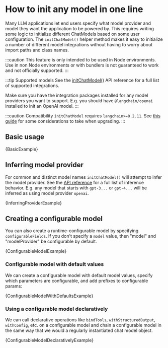 # How to init any model in one line


Many LLM applications let end users specify what model provider and model they want the application to be powered by.
This requires writing some logic to initialize different ChatModels based on some user configuration.
The `initChatModel()` helper method makes it easy to initialize a number of different model integrations without having to worry about import paths and class names.

:::caution
This feature is only intended to be used in Node environments. Use in non Node environments or with bundlers is not guaranteed to work and not officially supported.
:::

:::tip Supported models
See the [initChatModel()](https://v02.api.js.langchain.com/functions/langchain_chat_models_configurable.initChatModel.html) API reference for a full list of supported integrations.

Make sure you have the integration packages installed for any model providers you want to support. E.g. you should have `@langchain/openai` installed to init an OpenAI model.
:::

:::caution Compatibility
`initChatModel` requires `langchain>=0.2.11`. See [this guide](/docs/how_to/installation/#installing-integration-packages) for some considerations to take when upgrading.
:::

## Basic usage


<CodeBlock language="typescript">{BasicExample}</CodeBlock>

## Inferring model provider

For common and distinct model names `initChatModel()` will attempt to infer the model provider.
See the [API reference](https://v02.api.js.langchain.com/functions/langchain_chat_models_configurable.initChatModel.html) for a full list of inference behavior.
E.g. any model that starts with `gpt-3...` or `gpt-4...` will be inferred as using model provider `openai`.


<CodeBlock language="typescript">{InferringProviderExample}</CodeBlock>

## Creating a configurable model

You can also create a runtime-configurable model by specifying `configurableFields`.
If you don't specify a `model` value, then "model" and "modelProvider" be configurable by default.


<CodeBlock language="typescript">{ConfigurableModelExample}</CodeBlock>

### Configurable model with default values

We can create a configurable model with default model values, specify which parameters are configurable, and add prefixes to configurable params:


<CodeBlock language="typescript">
  {ConfigurableModelWithDefaultsExample}
</CodeBlock>

### Using a configurable model declaratively

We can call declarative operations like `bindTools`, `withStructuredOutput`, `withConfig`, etc. on a configurable model and chain a configurable model in the same way that we would a regularly instantiated chat model object.


<CodeBlock language="typescript">
  {ConfigurableModelDeclarativelyExample}
</CodeBlock>
